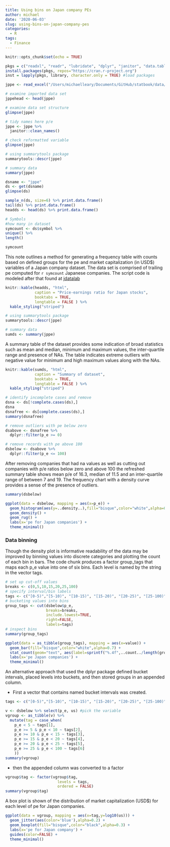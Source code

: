```yaml
---
title: Using bins on Japan company PEs
author: michael
date: '2020-06-03'
slug: using-bins-on-japan-company-pes
categories:
  - R
tags:
  - Finance
---
```


```r
knitr::opts_chunk$set(echo = TRUE)
```

```r
pkgs = c("readxl", "readr", "lubridate", "dplyr", "janitor", "data.table", "purrr", "magrittr", "Hmisc", "summarytools", "knitr", "kableExtra")
install.packages(pkgs, repos="https://cran.r-project.org")
inst = lapply(pkgs, library, character.only = TRUE) #load packages
```

```r
jppe <- read_excel("/Users/michaelleary/Documents/GitHub/statbook/data/rawpe.xlsx", skip = 0)

```

```r
# examine imported data set
jppehead <- head(jppe)

# examine data set structure
glimpse(jppe)
```

```r
# tidy names here p/e
jppe <- jppe %>% 
  janitor::clean_names()

# check reformatted variable
glimpse(jppe)
```

```r
# using summarytools package
summarytools::descr(jppe)

# summary data
summary(jppe)
```

```r
dsname <- "jppe"
ds <- get(dsname)
glimpse(ds)
```

```r
sample_n(ds, size=6) %>% print.data.frame()
tail(ds) %>% print.data.frame()
headds <- head(ds) %>% print.data.frame()
```

```r
# Symbols
#how many in dataset
symcount <- ds$symbol %>%
unique() %>%
length()

symcount
```

This note outlines a method for generating a frequency table with counts based on defined groups for the pe and market capitalization (in USD$) variables of a Japan company dataset. The data set is comprised of trailing pe computed for `r symcount` Japanese companies. The script code is modeled after that found at [jdatalab](https://www.jdatalab.com/data_science_and_data_mining/2017/01/30/data-binning-plot.html) 

```r
knitr::kable(headds, "html",
             caption = "Price-earnings ratio for Japan stocks",
             booktabs = TRUE,
             longtable = FALSE ) %>%
  kable_styling("striped") 

```

```r
# using summarytools package
summarytools::descr(jppe)

# summary data
sumds <- summary(jppe)
```

A summary table of the dataset provides some indication of broad statistics such as mean and median, minimum and maximum values, the inter-quartile range and presence of NAs.  The table indicates extreme outliers with negative value for minimum and high maximum values along with the NAs.

```r
knitr::kable(sumds, "html",
             caption = "Summary of dataset",
             booktabs = TRUE,
             longtable = FALSE ) %>%
  kable_styling("striped") 

```

```r
# identify incomplete cases and remove
dsna <- ds[!complete.cases(ds),]
dsna
dsnafree <- ds[complete.cases(ds),]
summary(dsnafree)
```

```r
# remove outliers with pe below zero
dsabove <- dsnafree %>%
  dplyr::filter(p_e >= 0)

```

```r
# remove records with pe above 100
dsbelow <- dsabove %>%
  dplyr::filter(p_e <= 100)
```

After removing companies that had na values as well as cutting out companies with p/e ratios below zero and above 100 the refreshed summary table shows mean p/e of 16.3, median of 11.5 and an inter-quartile range of between 7 and 19. The frequency chart with a density curve provides a sense of the presence of outliers. 

```r
summary(dsbelow)
```

```r
ggplot(data = dsbelow, mapping = aes(x=p_e)) + 
  geom_histogram(aes(y=..density..),fill="bisque",color="white",alpha=0.7) + 
  geom_density() +
  geom_rug() +
  labs(x='pe for Japan companies') +
  theme_minimal()
```

### Data binning

Though the density plot is informative readability of the data may be improved by binning values into discrete categories and plotting the count of each bin in bars. The code chunk produces a factor group_tags that maps each p_e value into one of six bins. Each level is named by the string in the  vector tags. 

```r
# set up cut-off values 
breaks <- c(0,5,10,15,20,25,100)
# specify interval/bin labels
tags <- c("[0-5)","[5-10)", "[10-15)", "[15-20)", "[20-25)", "[25-100)")
# bucketing values into bins
group_tags <- cut(dsbelow$p_e, 
                  breaks=breaks, 
                  include.lowest=TRUE, 
                  right=FALSE, 
                  labels=tags)
# inspect bins
summary(group_tags)
```

```r
ggplot(data = as_tibble(group_tags), mapping = aes(x=value)) + 
  geom_bar(fill="bisque",color="white",alpha=0.7) + 
  stat_count(geom="text", aes(label=sprintf("%.4f",..count../length(group_tags))), vjust=-0.5) +
  labs(x='pe Japan companies') +
  theme_minimal() 
```

An alternative approach that used the dplyr package defined bucket intervals, placed levels into buckets, and then stored groups in an appended column. 

+ First a vector that contains named bucket intervals was created.

```r
tags <- c("[0-5)","[5-10)", "[10-15)", "[15-20)", "[20-25)", "[25-100)")

```

```r
v <- dsbelow %>% select(p_e, us) #pick the variable 
vgroup <- as_tibble(v) %>% 
  mutate(tag = case_when(
    p_e < 5 ~ tags[1],
    p_e >= 5 & p_e < 10 ~ tags[2],
    p_e >= 10 & p_e < 15 ~ tags[3],
    p_e >= 15 & p_e < 20 ~ tags[4],
    p_e >= 20 & p_e < 25 ~ tags[5],
    p_e >= 25 & p_e < 100 ~ tags[6] 
    ))
summary(vgroup)
```

+ then the appended column was converted to a factor

```r
vgroup$tag <- factor(vgroup$tag,
                       levels = tags,
                       ordered = FALSE)
summary(vgroup$tag)
```

A box plot is shown of the distribution of market capitalization (USD$) for each level of pe for Japan companies. 

```r
ggplot(data = vgroup, mapping = aes(x=tag,y=log10(us))) + 
  geom_jitter(aes(color='blue'),alpha=0.2) +
  geom_boxplot(fill="bisque",color="black",alpha=0.3) + 
  labs(x='pe for Japan company') +
  guides(color=FALSE) +
  theme_minimal() 
```
